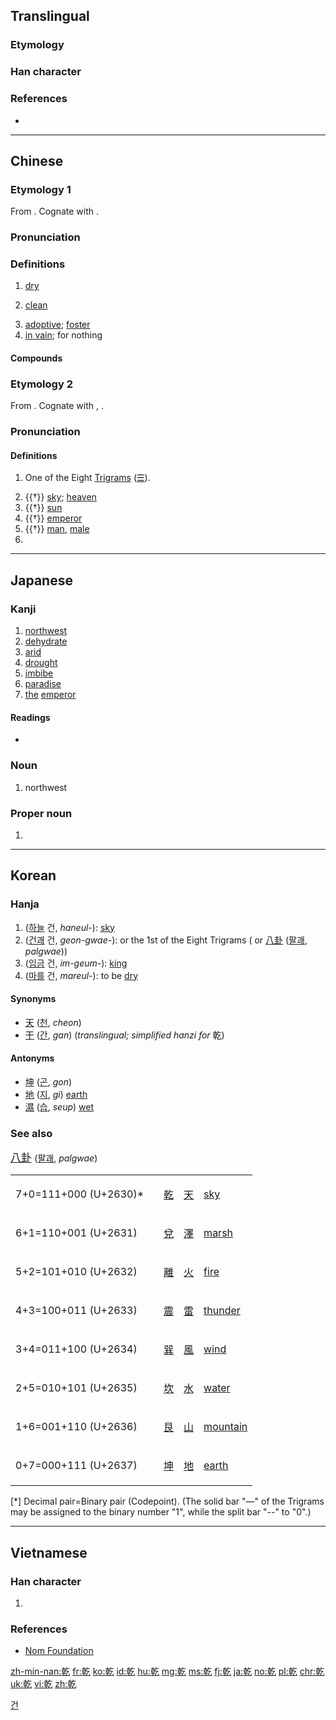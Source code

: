 {{also|亁|干}}
==Translingual==

===Etymology===
{{Han compound|倝|乙|c1=p|c2=s|ls=psc}}

===Han character===
{{Han char|rn=5|rad=乙|as=10|sn=11|four=48417|canj=JJON|ids=⿰𠦝乞}}

===References===
* {{Han ref|kx=0084.250|dkj=00204|dj=0172.010|hdz=10056.100|uh=4E7E|ud=20094|bh=B0AE|bd=45230}}

----

==Chinese==

===Etymology 1===
{{zh-forms|s=干}}

From {{etyl|sit-pro|zh}} {{m|sit-pro|*kan||dry, dry up}}. Cognate with {{etyl|my|-}} {{m|my|ခန်း||to dry up, to evaporate}}.

===Pronunciation===
{{zh-pron
|m=gān
|c=gon1
|h=pfs=kôn
|mn=kan/koaⁿ
|mn_note=kan - literary; koaⁿ - vernacular
|w=1koe
|mc=1
|oc=1,1
|cat=a,adv
}}

===Definitions===
{{zh-hanzi}}

# [[dry]]
#: {{zh-usex|我 喉嚨 很 '''乾'''。|My throat feels '''dry'''.}}
# [[clean]]
#: {{zh-l|乾淨|clean}}
# [[adoptive]]; [[foster]]
# [[in vain]]; for nothing

====Compounds====
{{der3
| {{zh-l|豆乾|dòugān|dried tofu}}
| {{zh-l|乾巴|insipid}}
| {{zh-l|乾巴巴|insipid}}
| {{zh-l|乾板|dry plate}}
| {{zh-l|乾杯|cheers}}
| {{zh-l|乾貝|dried scallop}}
| {{zh-l|乾癟|dry and shrivelled}}
| {{zh-l|乾冰|dry ice}}
| {{zh-l|乾菜|dried vegetable}}
| {{zh-l|乾草|hay}}
| {{zh-l|乾柴烈火|blazing fire and dry wood}}
| {{zh-l|乾脆|clear-cut}}
| {{zh-l|乾急|anxious but unable to do anything}}
| {{zh-l|乾打雷，不下雨|thunder but no rain}}
| {{zh-l|乾瞪眼|look on in despair}}
| {{zh-l|乾電池|dry cell}}
| {{zh-l|乾爹|godfather}}
| {{zh-l|乾兒子|godson}}
| {{zh-l|乾飯|cooked rice}}
| {{zh-l|乾肥|dried manure}}
| {{zh-l|乾粉|dried vermicelli}}
| {{zh-l|乾股|stock dividend}}
| {{zh-l|乾果|dry fruit}}
| {{zh-l|乾咳|dry cough}}
| {{zh-l|乾寒|dry and cold}}
| {{zh-l|乾旱|drought}}
| {{zh-l|乾號}}, {{zh-l|乾嚎|pretending to howl}}
| {{zh-l|乾涸|dry up}}
| {{zh-l|乾花|dried flower}}
| {{zh-l|乾灰|lime}}
| {{zh-l|乾貨|dried fruits and nuts}}
| {{zh-l|乾季|dry season}}
| {{zh-l|乾結|dry and hard}}
| {{zh-l|乾淨|clean}}
| {{zh-l|乾淨利落|as neat as pin}}
| {{zh-l|乾渴|thirsty}}
| {{zh-l|乾枯|dried-up}}
| {{zh-l|乾哭|cry without tears}}
| {{zh-l|乾酪|cheese}}
| {{zh-l|乾冷|dry and cold}}
| {{zh-l|乾禮}}, {{zh-l|乾禮兒|monetary gift}}
| {{zh-l|乾糧|food prepared for journey}}
| {{zh-l|乾裂|seasoning crack}}
| {{zh-l|乾餾|dry distillation}}
| {{zh-l|乾媽|godmother}}
| {{zh-l|乾妹子|godsister}}
| {{zh-l|乾娘|godmother}}
| {{zh-l|乾女兒|goddaughter}}
| {{zh-l|乾嘔|to retch}}
| {{zh-l|乾親|nominal kinship}}
| {{zh-l|乾親家}}
| {{zh-l|乾澀|dry and coarse}}
| {{zh-l|乾屍|mummy}}
| {{zh-l|乾瘦|skinny}}
| {{zh-l|乾爽|dry and crisp}}
| {{zh-l|乾絲|dried bean curd}}
| {{zh-l|乾鬆|dry and loose}}
| {{zh-l|乾嗽|dry cough}}
| {{zh-l|乾洗|dry cleaning}}
| {{zh-l|乾笑|hollow laugh}}
| {{zh-l|乾薪|salary drawn for a sinecure}}
| {{zh-l|乾性油|dry oil}}
| {{zh-l|乾血漿|dry plasma}}
| {{zh-l|乾咽|to swallow dry food}}
| {{zh-l|乾燥|dry}}
| {{zh-l|乾燥劑|desiccant}}
| {{zh-l|乾燥箱|desiccator}}
| {{zh-l|乾着急|anxious but unable to do anything}}
| {{zh-l|乾皺|kraurosis}}
}}

===Etymology 2===
{{zh-forms}}

From {{etyl|sit-pro|zh}} {{m|sit-pro|*m-ka-n||heaven, sky, sun}}. Cognate with {{etyl|bo|-}} {{m|bo|མཁའ}}, {{m|bo|ནམ་མཁའ||sky, heaven}}.

===Pronunciation===
{{zh-pron
|m=qián
|ma=y
|c=kin4
|mn=khiân
|h=pfs=khièn
|mc=2
|oc=2,2
|cat=n,pn
}}

====Definitions====
{{zh-hanzi}}

# One of the Eight [[trigram|Trigrams]] ([[☰]]).
#: {{zh-l|*乾道|ways of heaven; natural law}}
# {{†}} [[sky]]; [[heaven]]
# {{†}} [[sun]]
# {{†}} [[emperor]]
# {{†}} [[man]], [[male]]
# {{surname|lang=zh}}

----

==Japanese==

===Kanji===
{{ja-kanji|grade=c|rs=乙10}}

# [[northwest]]
# [[dehydrate]]
# [[arid]]
# [[drought]]
# [[imbibe]]
# [[paradise]]
# [[the]] [[emperor]]

====Readings====
* {{ja-readings|goon=[[かん]] (kan), [[げん]] (gen)|kanon=[[かん]] (kan), [[けん]] (ken)|kun=[[かわく]] (kawaku), [[かわかす]] (kawakasu), [[いぬい]] (inui)}}

===Noun===
{{ja-noun|いぬい|hhira=いぬゐ}}

# {{context|obsolete|lang=ja|sort=いぬい}} northwest

===Proper noun===
{{ja-pos|いぬい|proper|hhira=いぬゐ}}

# {{surname|lang=ja|sort=いぬい}}

----

==Korean==

===Hanja===
{{ko-hanja|hangeul=[[건]], [[간]]|rv=geon, gan|mr=kŏn, kan}}

# ([[하늘]] 건, ''haneul-''): [[sky]]
# ([[건괘]] 건, ''geon-gwae-''): {{lang|und|sc=Latinx|☷}} or the 1st of the Eight Trigrams ({{lang|und|sc=Latinx|☰☱☲☳☴☵☶☷}} or [[w:Ba gua (concept)|八卦]] ([[팔괘]], ''palgwae'')) 
# ([[임금]] 건, ''im-geum-''): [[king]]
# ([[마르다|마를]] 건, ''mareul-''): to be [[dry]] 

====Synonyms====
* [[天]] ([[천]], ''cheon'')
* [[干]] ([[간]], ''gan'') (''translingual; simplified hanzi for'' 乾)

====Antonyms====
* [[坤]] ([[곤]], ''gon'') 
* [[地]] ([[지]], ''gi'') [[earth]]
* [[濕]] ([[습]], ''seup'') [[wet]]

===See also===
<big> [[w:Ba gua (concept)|八卦]] </big> ([[팔괘]], ''palgwae'')
<ul>
{| class=wikitable
|- 
| 7+0=111+000 (U+2630)*
|  {{lang|und|sc=Latinx|☰}}   
|  [[乾]]
|  [[天]]
|  [[sky]]
|- 
| 6+1=110+001 (U+2631)
|  {{lang|und|sc=Latinx|☱}}
|  [[兌]]
|  [[澤]]
|  [[marsh]]
|- 
| 5+2=101+010 (U+2632)
| {{lang|und|sc=Latinx|☲}}
| [[離]]
| [[火]]
| [[fire]]
|- 
| 4+3=100+011 (U+2633)
| {{lang|und|sc=Latinx|☳}}
| [[震]]
| [[雷]]
| [[thunder]]
|- 
| 3+4=011+100 (U+2634)
| {{lang|und|sc=Latinx|☴}}
| [[巽]]
| [[風]]
| [[wind]]
|- 
| 2+5=010+101 (U+2635)
| {{lang|und|sc=Latinx|☵}}
| [[坎]]
| [[水]]
| [[water]]
|- 
| 1+6=001+110 (U+2636)
| {{lang|und|sc=Latinx|☶}}
| [[艮]]
| [[山]]
| [[mountain]]
|- 
| 0+7=000+111 (U+2637)
| {{lang|und|sc=Latinx|☷}}
| [[坤]]
| [[地]]
| [[earth]] 
|}
[*] Decimal pair=Binary pair (Codepoint). (The solid bar "—" of the Trigrams may be assigned to the binary number "1", while the split bar "--" to "0".)
</ul>

[[Category:Hanja readings|건]]

----

==Vietnamese==

===Han character===
{{vi-hantu|[[kiền]], [[cạn]], [[can]], [[càn]], [[khan]], [[gàn]], [[phạm]]|rs=乙10}}

# {{defn|lang=vi|sort=乙10}}

===References===
*[http://nomfoundation.org/common/nom_details.php?codepoint=4e7e Nom Foundation]

[[zh-min-nan:乾]]
[[fr:乾]]
[[ko:乾]]
[[id:乾]]
[[hu:乾]]
[[mg:乾]]
[[ms:乾]]
[[fj:乾]]
[[ja:乾]]
[[no:乾]]
[[pl:乾]]
[[chr:乾]]
[[uk:乾]]
[[vi:乾]]
[[zh:乾]]